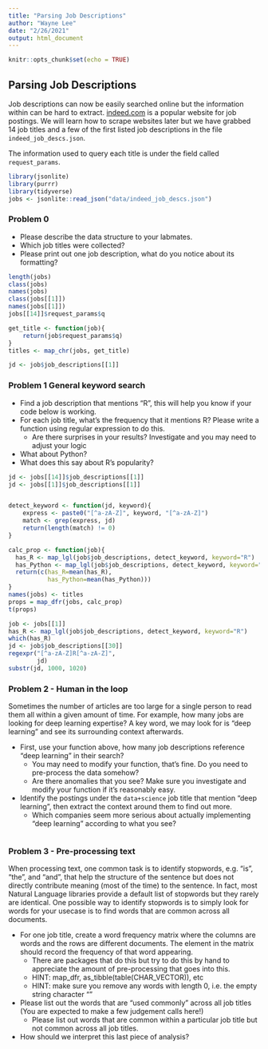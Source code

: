 ```yaml
---
title: "Parsing Job Descriptions"
author: "Wayne Lee"
date: "2/26/2021"
output: html_document
---
```


```r
knitr::opts_chunk$set(echo = TRUE)
```

## Parsing Job Descriptions

Job descriptions can now be easily searched online but the information within can be hard to extract. [indeed.com](indeed.com) is a popular website for job postings. We will learn how to scrape websites later but we have grabbed 14 job titles and a few of the first listed job descriptions in the file `indeed_job_descs.json`.

The information used to query each title is under the field called `request_params`.

```r
library(jsonlite)
library(purrr)
library(tidyverse)
jobs <- jsonlite::read_json("data/indeed_job_descs.json")
```

### Problem 0

- Please describe the data structure to your labmates.
- Which job titles were collected?
- Please print out one job description, what do you notice about its formatting?

```r
length(jobs)
class(jobs)
names(jobs)
class(jobs[[1]])
names(jobs[[1]])
jobs[[14]]$request_params$q

get_title <- function(job){
    return(job$request_params$q)
}
titles <- map_chr(jobs, get_title)

jd <- job$job_descriptions[[1]]
```


### Problem 1 General keyword search

- Find a job description that mentions "R", this will help you know if your code below is working.
- For each job title, what's the frequency that it mentions R? Please write a function using regular expression to do this.
  - Are there surprises in your results? Investigate and you may need to adjust your logic
- What about Python?
- What does this say about R's popularity?

```r
jd <- jobs[[14]]$job_descriptions[[1]]
jd <- jobs[[1]]$job_descriptions[[1]]


detect_keyword <- function(jd, keyword){
    express <- paste0("[^a-zA-Z]", keyword, "[^a-zA-Z]")
    match <- grep(express, jd)
    return(length(match) != 0)
}

calc_prop <- function(job){
  has_R <- map_lgl(job$job_descriptions, detect_keyword, keyword="R")
  has_Python <- map_lgl(job$job_descriptions, detect_keyword, keyword="Python")
  return(c(has_R=mean(has_R),
           has_Python=mean(has_Python)))
}
names(jobs) <- titles
props = map_dfr(jobs, calc_prop)
t(props)

job <- jobs[[1]]
has_R <- map_lgl(job$job_descriptions, detect_keyword, keyword="R")
which(has_R)
jd <- job$job_descriptions[[30]]
regexpr("[^a-zA-Z]R[^a-zA-Z]",
        jd)
substr(jd, 1000, 1020)
```


### Problem 2 - Human in the loop

Sometimes the number of articles are too large for a single person to read them all within a given amount of time. For example, how many jobs are looking for deep learning expertise? A key word, we may look for is "deep learning" and see its surrounding context afterwards.

- First, use your function above, how many job descriptions reference "deep learning" in their search?
  - You may need to modify your function, that's fine. Do you need to pre-process the data somehow?
  - Are there anomalies that you see? Make sure you investigate and modify your function if it's reasonably easy.
- Identify the postings under the `data+science` job title that mention "deep learning", then extract the context around them to find out more. 
  - Which companies seem more serious about actually implementing "deep learning" according to what you see?
  
```r

```


### Problem 3 - Pre-processing text

When processing text, one common task is to identify stopwords, e.g. "is", "the", and "and", that help the structure of the sentence but does not directly contribute meaning (most of the time) to the sentence. In fact, most Natural Language libraries provide a default list of stopwords but they rarely are identical. One possible way to identify stopwords is to simply look for words for your usecase is to find words that are common across all documents.

- For one job title, create a word frequency matrix where the columns are words and the rows are different documents. The element in the matrix should record the frequency of that word appearing.
  - There are packages that do this but try to do this by hand to appreciate the amount of pre-processing that goes into this.
  - HINT: map_dfr, as_tibble(table(CHAR_VECTOR)), etc
  - HINT: make sure you remove any words with length 0, i.e. the empty string character ""
- Please list out the words that are "used commonly" across all job titles (You are expected to make a few judgement calls here!)
  - Please list out words that are common within a particular job title but not common across all job titles.
- How should we interpret this last piece of analysis?